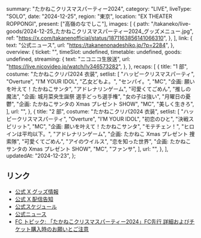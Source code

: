   summary: "たかねこクリスマスパーティー2024",
  category: "LIVE",
  liveType: "SOLO",
  date: "2024-12-25",
  region: "東京",
  location: "EX THEATER ROPPONGI",
  present: ["高嶺のなでしこ"],
  images: [
    {
      path: "/takaneko/live-goods/2024-12-25_たかねこクリスマスパーティー2024_グッズメニュー.jpg",
      ref: "https://x.com/takanenofficial/status/1871163856141066310",
    },
  ],
  link: {
    text: "公式ニュース",
    url: "https://takanenonadeshiko.jp/?p=2284",
  },
  overview: {
    ticket: "",
    timeSlot: undefined,
    timetable: undefined,
    goods: undefined,
    streaming: {
      text: "ニコニコ生放送",
      url: "https://live.nicovideo.jp/watch/lv346573282",
    },
  },
  recaps: [
    {
      title: "1 部",
      costume: "たかねこクリパ2024 衣装",
      setlist: [
        "ハッピークリスマスパーティ",
        "Overture",
        "I’M YOUR IDOL",
        "乙女どもよ。",
        "センパイ。",
        "MC",
        "企画: 願いを叶えて！たかねこサンタ",
        "アドレナリンゲーム",
        "可愛くてごめん",
        "推しの魔法",
        "企画: 城月菜央生誕祭 選手どっち選手権",
        "女の子は強い",
        "月曜日の憂鬱",
        "企画: たかねこサンタの Xmas プレゼント SHOW",
        "MC",
        "美しく生きろ",
      ],
      url: "",
    },
    {
      title: "2 部",
      costume: "たかねこクリパ2024 衣装",
      setlist: [
        "ハッピークリスマスパーティ",
        "Overture",
        "I’M YOUR IDOL",
        "初恋のひと",
        "決戦スピリット",
        "MC",
        "企画: 願いを叶えて！たかねこサンタ",
        "モテチェン！",
        "ヒロインは平均以下。",
        "アドレナリンゲーム",
        "企画: たかねこ Xmas プレゼント 捜索隊",
        "可愛くてごめん",
        "アイのウイルス",
        "恋を知った世界",
        "企画: たかねこサンタの Xmas プレゼント SHOW",
        "MC",
        "ファンサ",
      ],
      url: "",
    },
  ],
  updatedAt: "2024-12-23",
};

## リンク

- [公式 X グッズ情報](https://x.com/takanenofficial/status/1871163856141066310)
- [公式 X 配信告知](https://x.com/takanenofficial/status/1870786362334396889)
- [公式スケジュール](https://takanenonadeshiko.jp/events/event/2302/)
- [公式ニュース](https://takanenonadeshiko.jp/?p=2284)
- [FC トピック: 「たかねこクリスマスパーティー2024」FC先行 詳細およびチケット購入時のお願いとご注意](https://takanekofc.com/topics/public/_/zqk2dn6w4iiywpm4.html)
